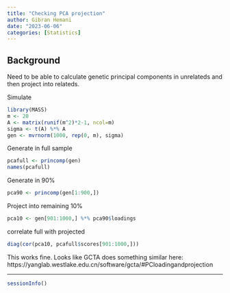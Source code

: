 ```yaml
---
title: "Checking PCA projection"
author: Gibran Hemani
date: "2023-06-06"
categories: [Statistics]
---
```


## Background

Need to be able to calculate genetic principal components in unrelateds and then project into relateds.

Simulate

```r
library(MASS)
m <- 20
A <- matrix(runif(m^2)*2-1, ncol=m)
sigma <- t(A) %*% A
gen <- mvrnorm(1000, rep(0, m), sigma)
```

Generate in full sample

```r
pcafull <- princomp(gen)
names(pcafull)
```


Generate in 90%

```r
pca90 <- princomp(gen[1:900,])
```

Project into remaining 10%

```r
pca10 <- gen[901:1000,] %*% pca90$loadings
```

correlate full with projected

```r
diag(cor(pca10, pcafull$scores[901:1000,]))
```

This works fine. Looks like GCTA does something similar here: https://yanglab.westlake.edu.cn/software/gcta/#PCloadingandprojection

---

```r
sessionInfo()
```
